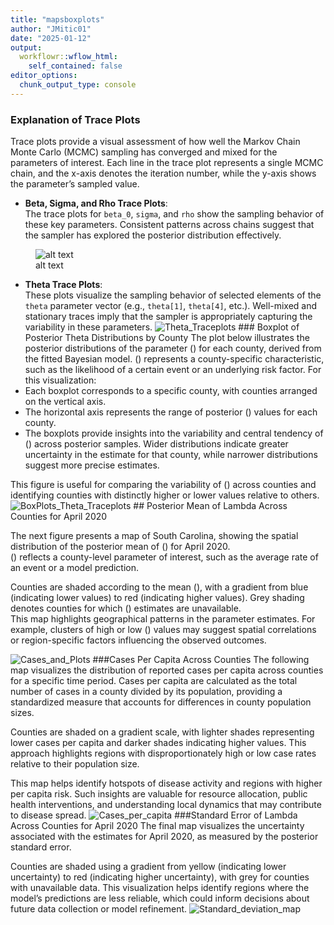```yaml
---
title: "mapsboxplots"
author: "JMitic01"
date: "2025-01-12"
output:
  workflowr::wflow_html:
    self_contained: false
editor_options:
  chunk_output_type: console
---
```


### Explanation of Trace Plots

Trace plots provide a visual assessment of how well the Markov Chain Monte Carlo (MCMC) sampling has converged and mixed for the parameters of interest. Each line in the trace plot represents a single MCMC chain, and the x-axis denotes the iteration number, while the y-axis shows the parameter's sampled value.

- **Beta, Sigma, and Rho Trace Plots**:  
  The trace plots for `beta_0`, `sigma`, and `rho` show the sampling behavior of these key parameters. Consistent patterns across chains suggest that the sampler has explored the posterior distribution effectively.

![alt text](img/beta_rho_sigma_allcounties.png)

- **Theta Trace Plots**:  
  These plots visualize the sampling behavior of selected elements of the `theta` parameter vector (e.g., `theta[1]`, `theta[4]`, etc.). Well-mixed and stationary traces imply that the sampler is appropriately capturing the variability in these parameters.
![Theta_Traceplots](img/theta_4_5000.png)
### Boxplot of Posterior Theta Distributions by County
The plot below illustrates the posterior distributions of the parameter \(\theta\) for each county, derived from the fitted Bayesian model. \(\theta\) represents a county-specific characteristic, such as the likelihood of a certain event or an underlying risk factor. For this visualization:  
- Each boxplot corresponds to a specific county, with counties arranged on the vertical axis.
- The horizontal axis represents the range of posterior \(\theta\) values for each county.
- The boxplots provide insights into the variability and central tendency of \(\theta\) across posterior samples. Wider distributions indicate greater uncertainty in the estimate for that county, while narrower distributions suggest more precise estimates.  

This figure is useful for comparing the variability of \(\theta\) across counties and identifying counties with distinctly higher or lower values relative to others.
![BoxPlots_Theta_Traceplots](./img/theta_plots_allcounties.png)
## Posterior Mean of Lambda Across Counties for April 2020

The next figure presents a map of South Carolina, showing the spatial distribution of the posterior mean of \(\lambda\) for April 2020.  
\(\lambda\) reflects a county-level parameter of interest, such as the average rate of an event or a model prediction.

Counties are shaded according to the mean \(\lambda\), with a gradient from blue (indicating lower values) to red (indicating higher values). Grey shading denotes counties for which \(\lambda\) estimates are unavailable.  
This map highlights geographical patterns in the parameter estimates. For example, clusters of high or low \(\lambda\) values may suggest spatial correlations or region-specific factors influencing the observed outcomes.

![Cases_and_Plots](./img/cases and plots.png)
###Cases Per Capita Across Counties
The following map visualizes the distribution of reported cases per capita across counties for a specific time period. Cases per capita are calculated as the total number of cases in a county divided by its population, providing a standardized measure that accounts for differences in county population sizes.

Counties are shaded on a gradient scale, with lighter shades representing lower cases per capita and darker shades indicating higher values. This approach highlights regions with disproportionately high or low case rates relative to their population size.

This map helps identify hotspots of disease activity and regions with higher per capita risk. Such insights are valuable for resource allocation, public health interventions, and understanding local dynamics that may contribute to disease spread.
![Cases_per_capita](./img/cases per capita map_allcounties.png)
###Standard Error of Lambda Across Counties for April 2020
The final map visualizes the uncertainty associated with the 
\lambda estimates for April 2020, as measured by the posterior standard error.

Counties are shaded using a gradient from yellow (indicating lower uncertainty) to red (indicating higher uncertainty), with grey for counties with unavailable data.
This visualization helps identify regions where the model's predictions are less reliable, which could inform decisions about future data collection or model refinement.
![Standard_deviation_map](./img/standard_deviation_allcounties.png)
